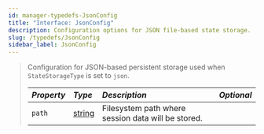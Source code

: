 ```yaml
---
id: manager-typedefs-JsonConfig
title: "Interface: JsonConfig"
description: Configuration options for JSON file-based state storage.
slug: /typedefs/JsonConfig
sidebar_label: JsonConfig
---
```


> Configuration for JSON-based persistent storage used when `StateStorageType` is set to `json`.
> 
> | <i className="fa-solid fa-hashtag"/> Property  | <i className="fa-solid fa-font"/> Type                                                            | <i className="fa-solid fa-list"/> Description      | <i className="fa-solid fa-flask"/> Optional  |
> |:-----------------------------------------------|:--------------------------------------------------------------------------------------------------|:-------------------------------------------------- |:--------------------------------------------:|
> | `path`                                         | [string](https://developer.mozilla.org/en-US/docs/Web/JavaScript/Reference/Global_Objects/String) | Filesystem path where session data will be stored. | <i className="fa-solid fa-xmark"/>           |
